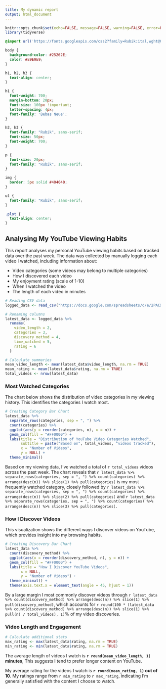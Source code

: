 ```yaml
---
title: My dynamic report
output: html_document
---
```


```r
knitr::opts_chunk$set(echo=FALSE, message=FALSE, warning=FALSE, error=FALSE)
library(tidyverse)

```

```css
@import url('https://fonts.googleapis.com/css2?family=Rubik:ital,wght@0,300..900;1,300..900&display=swap');

body {
  background-color: #25262E;
  color: #E9E9E9;
}

h1, h2, h3 {
  text-align: center;
}

h1 {
  font-weight: 700;
  margin-bottom: 20px;
  font-size: 100px !important;
  letter-spacing: 4px;
  font-family: 'Bebas Neue';
}

h2, h3 {
  font-family: "Rubik", sans-serif;
  font-size: 50px;
  font-weight: 700;
}

p {
  font-size: 20px;
  font-family: "Rubik", sans-serif;
}

img {
  border: 5px solid #404040;
}

ul {
  font-family: "Rubik", sans-serif;
}

.plot {
  text-align: center;
}

```

## Analysing My YouTube Viewing Habits

This report analyses my personal YouTube viewing habits based on tracked data over the past week. The data was collected by manually logging each video I watched, including information about:

<ul>
  <li>Video categories (some videos may belong to multiple categories)</li>
  <li>How I discovered each video</li>
  <li>My enjoyment rating (scale of 1-10)</li>
  <li>When I watched the video</li>
  <li>The length of each video in minutes</li>
</ul>

```r
# Reading CSV data
logged_data <- read_csv("https://docs.google.com/spreadsheets/d/e/2PACX-1vSBvWeoajBgTZ_JLkowqy5_j4VMGj0l6JjPTL9LtB1vRjQgFvIeVBNUMscVXEOFffUA3uNZwBboVTm-/pub?output=csv")

# Renaming columns 
latest_data <- logged_data %>%
  rename(
    video_length = 2,
    categories = 3,
    discovery_method = 4,
    time_watched = 5,
    rating = 6
  )

# Calculate summaries
mean_video_length <- mean(latest_data$video_length, na.rm = TRUE)
mean_rating <- mean(latest_data$rating, na.rm = TRUE)
total_videos <- nrow(latest_data)
```

### Most Watched Categories

The chart below shows the distribution of video categories in my viewing history. This identifies the categories I watch most.

<div class="plot">
```r
# Creating Category Bar Chart
latest_data %>%
  separate_rows(categories, sep = ", ") %>%
  count(categories) %>%
  ggplot(aes(y = reorder(categories, n), x = n)) +
  geom_col(fill = "#FF0000") +
  labs(title = "Distribution of YouTube Video Categories Watched", 
       subtitle = paste("Based on", total_videos, "videos tracked"),
       x = "Number of Videos", 
       y = NULL) +
  theme_minimal()
```
</div>

<div>
Based on my viewing data, I've watched a total of `r total_videos` videos across the past week. The chart reveals that `r latest_data %>% separate_rows(categories, sep = ", ") %>% count(categories) %>% arrange(desc(n)) %>% slice(1) %>% pull(categories)` is my most frequently watched category, closely followed by `r latest_data %>% separate_rows(categories, sep = ", ") %>% count(categories) %>% arrange(desc(n)) %>% slice(2) %>% pull(categories)` and `r latest_data %>% separate_rows(categories, sep = ", ") %>% count(categories) %>% arrange(desc(n)) %>% slice(3) %>% pull(categories)`.
</div>

### How I Discover Videos

This visualization shows the different ways I discover videos on YouTube, which provides insight into my browsing habits.

<div class="plot">
```r
# Creating Discovery Bar Chart
latest_data %>%
  count(discovery_method) %>%
  ggplot(aes(x = reorder(discovery_method, n), y = n)) +
  geom_col(fill = "#FF0000") +
  labs(title = "How I Discover YouTube Videos", 
       x = NULL, 
       y = "Number of Videos") +
  theme_minimal() +
  theme(axis.text.x = element_text(angle = 45, hjust = 1))
```
</div>

<div>
By a large margin I most commonly discover videos through `r latest_data %>% count(discovery_method) %>% arrange(desc(n)) %>% slice(1) %>% pull(discovery_method)`, which accounts for `r round(100 * (latest_data %>% count(discovery_method) %>% arrange(desc(n)) %>% slice(1) %>% pull(n) / total_videos), 1)`% of my video discoveries.
</div>

### Video Length and Engagement

```r
# Calculate additional stats
max_rating <- max(latest_data$rating, na.rm = TRUE)
min_rating <- min(latest_data$rating, na.rm = TRUE)
```

<div>
The average length of videos I watch is **`r round(mean_video_length, 1)` minutes**, This suggests I tend to prefer longer content on YouTube.
</div>

<div>
My average rating for the videos I watch is **`r round(mean_rating, 1)` out of 10**. My ratings range from `r min_rating` to `r max_rating`, indicating I'm generally satisfied with the content I choose to watch.
</div>

